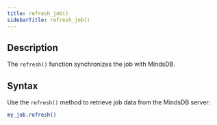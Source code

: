 ```yaml
---
title: refresh_job()
sidebarTitle: refresh_job()
---
```


## Description

The `refresh()` function synchronizes the job with MindsDB.

## Syntax

Use the `refresh()` method to retrieve job data from the MindsDB server:

```bash
my_job.refresh()
```

